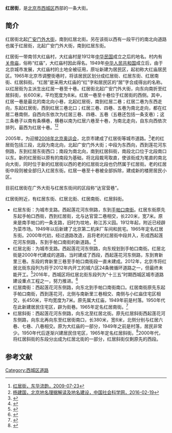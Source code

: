 {{Infobox China Road
|路牌类型 = Beijing
|道路方向 = NS
|中文道路名称 = 红居街
|道路名称拼音 = HONGJU JIE
|图片 = North start of Hongju St (20220427144807).jpg
|图片说明 = 
|道路属性 = 城市支路
|道路总长度 =
|车速限制 = 
|行车线数量 = 
|所在地区 = [[北京市|北京市]][[西城区|西城区]][[广安门外街道|广安门外街道]]
|起点 =[[广安门外大街|广安门外大街]]
|终点 =红居北街
|路段主要建筑 =
}}
{{coord|39.88524|116.33376|display=title}}
'''红居街'''，是[[北京市|北京市]][[西城区|西城区]]西部的一条大街。

==简介==
红居街北起[[广安门外大街|广安门外大街]]，南到红居北街。另在该街以西有一段平行的南北向道路也属于红居街，北起广安门外大街，南到红居东街。

红居街一带南邻大红庙村，大红庙村是1912年[[中华民国|中华民国]]成立之后的地名。村内有[[关帝庙|关帝庙]]，俗称“红庙”，大红庙村因此得名。1949年[[中华人民共和国|中华人民共和国]]成立后，由于北京城市发展，大红庙村的土地全被征用，原址新建为居民区，起初称大红庙居民区。1965年北京市调整街巷时，将该居民区划分成红居街、红居东街、红居南街、红居斜街。“红居”是采用大红庙的“红”字和居民区的“居”字合成得出的名称。以红居街为主派生出红居一巷至十巷。红居街北起广安门外大街，向东向南折至红居斜街，长600米，平均宽度为8米。红居一巷至十巷位于红居街的西侧。其中，红居一巷是最北的南北向小巷，北起红居街，南到红居二巷；红居二巷为东西走向，东起红居街，西到红居三巷北口；红居三巷、四巷、五巷为南北走向，都在红居二巷南侧，自西向东依次为红居三巷、四巷、五巷（五巷还包括一条支巷）；这三条巷子以南有条横巷，横巷以南为红居六巷至十巷，为南北走向，自东向西依次排列，最西为红居十巷。<ref>[http://www.bjdclib.com/subdb/laneculture/lane/200907/t20090723_13435.html 红居街，东华流韵，2009-07-23]</ref><ref>[http://www.cssn.cn/skjj/skjj_jjgl/skjj_jjxm/201602/t20160219_2874553.shtml 杨建国，北京地名理据解读及地名建设，中国社会科学网，2016-02-19]</ref>

2005年，为迎接[[2008年北京奥运会|2008年北京奥运会]]，北京市建成了红居街等城市道路。<ref>{{Cite web |url=http://news.qq.com/a/20050920/000349.htm |title=北京城北新主干道下月贯通 奥运道路相继通车，腾讯，2005-09-20 |access-date=2016-12-22 |archive-date=2016-12-23 |archive-url=https://web.archive.org/web/20161223174205/http://news.qq.com/a/20050920/000349.htm |dead-url=no }}</ref>老的红居街包括三段，北段为南北向，北起广安门外大街；中段为东西向，西到莲花河东侧路，东到红居东街西口；南段为南北向，南到红居斜街，南段北口位于北段南口以东。新的红居街以原有的南段为基础，将北段裁弯取直，使该街成为笔直的南北向大街，同时位于新的红居街以西的老的红居街北段也仍然属于红居街。老的红居街中段则被全部归入红居东街。红居一巷至十巷被全部拆除，建成新的楼房居民小区。

目前红居街在广外大街与红居东街间的区段称“达官营巷”。

红居街附近，有红居东街、红居北街、红居南街、红居斜街。
*红居东街：为城市支路。西起莲花河东侧路，东到[[手帕口南街|手帕口南街]]。红居东街原先东起手帕口西街，西到红居街，北与达官营二巷相交，长220米，宽7米。原来是南手帕口的一条支路，旧时为坟地，称江苏义园。1912年起，附近已经辟为菜市场。1949年以后新建了北京第二机床厂车间和民宅。1965年定名红居东街。2000年代初，经过道路改造，且将老的红居街中段并入，形成西起莲花河东侧路，东到手帕口南街的新道路。<ref>{{Cite web |url=http://www.bjdclib.com/subdb/laneculture/lane/200907/t20090723_13448.html |title=红居东街，东华流韵，2009-07-23 |access-date=2016-12-22 |archive-date=2016-12-22 |archive-url=https://web.archive.org/web/20161222222324/http://www.bjdclib.com/subdb/laneculture/lane/200907/t20090723_13448.html |dead-url=no }}</ref>
*红居北街：为城市支路。西起莲花河东侧路，向东规划到手帕口南街。红居北街是2000年代建成的道路，当时建成了西段，西起莲花河东侧路，东到育新里三巷。东段的育新里三巷至手帕口南街段一直未建成。2012年，北京市将红居北街东段列为将于2012年内开工的城六区24条微循环道路之一，但最终未能开工。<ref>{{Cite web |url=http://money.163.com/12/0413/02/7UUH9PLI00253B0H.html |title=24条微循环道路年内开工，网易，2012-04-13 |access-date=2016-12-22 |archive-url=https://web.archive.org/web/20161223062528/http://money.163.com/12/0413/02/7UUH9PLI00253B0H.html |archive-date=2016-12-23 |dead-url=yes }}</ref>2016年，西城区将红居北街东段列为“十三五”时期西城区城市道路建设重点工程之一，努力推进。<ref>{{Cite web |url=http://www.bj.xinhuanet.com/bjyw/yqphb/2016-01/14/c_1117770687.htm |title=2016年西城老旧小区将新建400个停车泊位，新华网，2016-01-14 |access-date=2016-12-22 |archive-url=https://web.archive.org/web/20161222222335/http://www.bj.xinhuanet.com/bjyw/yqphb/2016-01/14/c_1117770687.htm |archive-date=2016-12-22 |dead-url=yes }}</ref>
*红居南街：西起莲花河东侧路，向东北到手帕口南街南口。红居南街原先东起手帕口南街，西到莲花河，北侧与南新里三巷相交、南侧与小红庙住宅区相交，长450米，平均宽度为7米。原先属大红庙，1949年前是村落。1950年代在此新建居民住宅区，辟为街巷。1965年定名红居南街。<ref>{{Cite web |url=http://www.bjdclib.com/subdb/laneculture/lane/200907/t20090723_13447.html |title=红居南街，东华流韵，2009-07-23 |access-date=2016-12-22 |archive-date=2016-12-22 |archive-url=https://web.archive.org/web/20161222222530/http://www.bjdclib.com/subdb/laneculture/lane/200907/t20090723_13447.html |dead-url=no }}</ref>
*红居斜街：西起莲花河东侧路，向东北至红居北街。原先红居斜街西起莲花河东侧路，向东北再向东至红居街南口，长380米，宽6米，北侧分别与红居六巷、七巷、八巷相交。原为大红庙的一部分，1949年之前是村落，居民非常少。1950年代后逐渐兴建居民住宅区，1965年定名红居斜街。<ref>{{Cite web |url=http://www.bjdclib.com/subdb/laneculture/lane/200907/t20090723_13446.html |title=红居斜街，东华流韵，2009-07-23 |access-date=2016-12-22 |archive-date=2016-12-22 |archive-url=https://web.archive.org/web/20161222222422/http://www.bjdclib.com/subdb/laneculture/lane/200907/t20090723_13446.html |dead-url=no }}</ref>2000年代，将红居斜街的东段分出成为红居北街的一部分，红居斜街仅剩原先的西段。

==参考文献==
{{reflist}}

[[Category:西城区道路|Category:西城区道路]]
